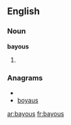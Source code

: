 ==English==
===Noun===
'''bayous'''
# {{plural of|[[bayou]]}}

===Anagrams===
* {{alphagram|abosuy}}
* [[boyaus#English|boyaus]]


[[ar:bayous]]
[[fr:bayous]]